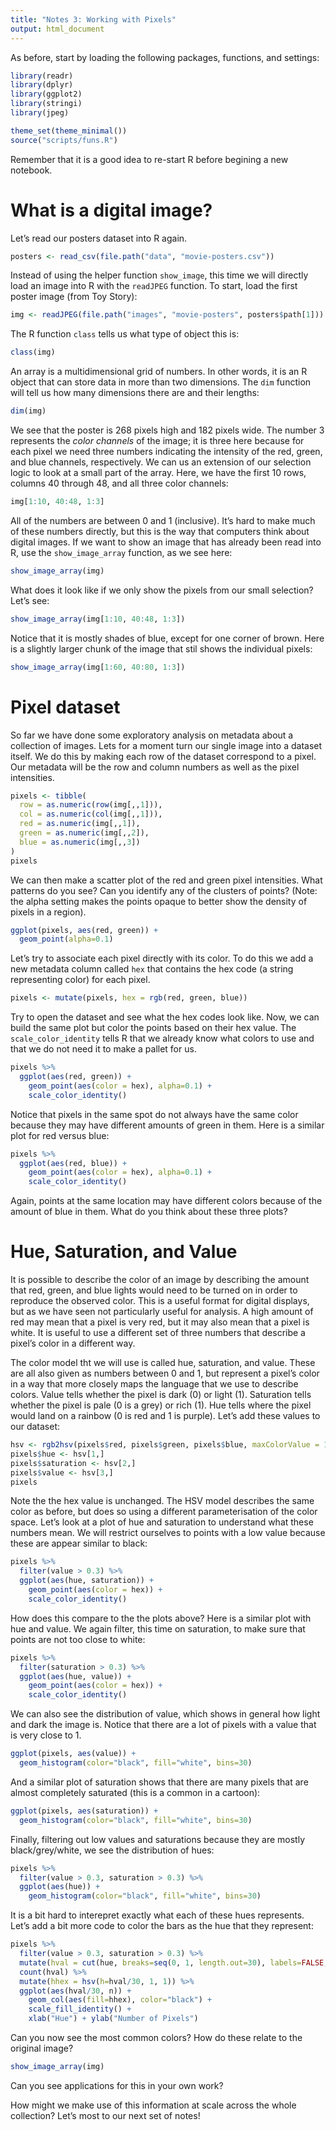 ```yaml
---
title: "Notes 3: Working with Pixels"
output: html_document
---
```


As before, start by loading the following packages, functions, and settings:

```r
library(readr)
library(dplyr)
library(ggplot2)
library(stringi)
library(jpeg)

theme_set(theme_minimal())
source("scripts/funs.R")
```

Remember that it is a good idea to re-start R before begining a new notebook.

# What is a digital image?

Let's read our posters dataset into R again.

```r
posters <- read_csv(file.path("data", "movie-posters.csv"))
```

Instead of using the helper function `show_image`, this time we will directly load an image
into R with the `readJPEG` function. To start, load the first poster image (from Toy Story):

```r
img <- readJPEG(file.path("images", "movie-posters", posters$path[1]))
```

The R function `class` tells us what type of object this is:

```r
class(img)
```

An array is a multidimensional grid of numbers. In other words, it is an R object that can store data in more than two dimensions. The `dim` function will tell us how many dimensions
there are and their lengths:

```r
dim(img)
```

We see that the poster is 268 pixels high and 182 pixels wide. The number 3 represents the *color channels*
of the image; it is three here because for each pixel we need three numbers indicating the intensity of the
red, green, and blue channels, respectively. We can us an extension of our selection logic to look at a small
part of the array. Here, we have the first 10 rows, columns 40 through 48, and all three color channels:

```r
img[1:10, 40:48, 1:3]
```

All of the numbers are between 0 and 1 (inclusive). It's hard to make much of these numbers directly,
but this is the way that computers think about digital images. If we want to show an image that has
already been read into R, use the `show_image_array` function, as we see here:

```r
show_image_array(img)
```

What does it look like if we only show the pixels from our small selection? Let's
see:

```r
show_image_array(img[1:10, 40:48, 1:3])
```

Notice that it is mostly shades of blue, except for one corner of brown. Here is a slightly
larger chunk of the image that stil shows the individual pixels:

```r
show_image_array(img[1:60, 40:80, 1:3])
```

# Pixel dataset

So far we have done some exploratory analysis on metadata about a collection of images. Lets
for a moment turn our single image into a dataset itself. We do this by making each row of the
dataset correspond to a pixel. Our metadata will be the row and column numbers as well as the
pixel intensities.

```r
pixels <- tibble(
  row = as.numeric(row(img[,,1])),
  col = as.numeric(col(img[,,1])),
  red = as.numeric(img[,,1]),
  green = as.numeric(img[,,2]),
  blue = as.numeric(img[,,3])
)
pixels
```

We can then make a scatter plot of the red and green pixel intensities. What patterns do you
see? Can you identify any of the clusters of points? (Note: the alpha setting makes the points
opaque to better show the density of pixels in a region).

```r
ggplot(pixels, aes(red, green)) +
  geom_point(alpha=0.1)
```

Let's try to associate each pixel directly with its color. To do this we add a new metadata column
called `hex` that contains the hex code (a string representing color) for each pixel.

```r
pixels <- mutate(pixels, hex = rgb(red, green, blue))
```

Try to open the dataset and see what the hex codes look like. Now, we can build the same plot but
color the points based on their hex value. The `scale_color_identity` tells R that we already know
what colors to use and that we do not need it to make a pallet for us.

```r
pixels %>%
  ggplot(aes(red, green)) +
    geom_point(aes(color = hex), alpha=0.1) +
    scale_color_identity()
```

Notice that pixels in the same spot do not always have the same color because they may have different
amounts of green in them. Here is a similar plot for red versus blue:

```r
pixels %>%
  ggplot(aes(red, blue)) +
    geom_point(aes(color = hex), alpha=0.1) +
    scale_color_identity()
```

Again, points at the same location may have different colors because of the amount of blue in them.
What do you think about these three plots?

# Hue, Saturation, and Value

It is possible to describe the color of an image by describing the amount that red, green, and blue
lights would need to be turned on in order to reproduce the observed color. This is a useful format 
for digital displays, but as we have seen not particularly useful for analysis. A high amount of red
may mean that a pixel is very red, but it may also mean that a pixel is white. It is useful to use 
a different set of three numbers that describe a pixel's color in a different way.

The color model tht we will use is called hue, saturation, and value. These are all also given as
numbers between 0 and 1, but represent a pixel's color in a way that more closely maps the language
that we use to describe colors. Value tells whether the pixel is dark (0) or light (1). Saturation
tells whether the pixel is pale (0 is a grey) or rich (1). Hue tells where the pixel would land on
a rainbow (0 is red and 1 is purple). Let's add these values to our dataset:

```r
hsv <- rgb2hsv(pixels$red, pixels$green, pixels$blue, maxColorValue = 1)
pixels$hue <- hsv[1,]
pixels$saturation <- hsv[2,]
pixels$value <- hsv[3,]
pixels
```

Note the the hex value is unchanged. The HSV model describes the same color as before, but does so
using a different parameterisation of the color space. Let's look at a plot of hue and saturation
to understand what these numbers mean. We will restrict ourselves to points with a low value because
these are appear similar to black:

```r
pixels %>%
  filter(value > 0.3) %>%
  ggplot(aes(hue, saturation)) +
    geom_point(aes(color = hex)) +
    scale_color_identity()
```

How does this compare to the the plots above? Here is a similar plot with hue and value. We
again filter, this time on saturation, to make sure that points are not too close to white:

```r
pixels %>%
  filter(saturation > 0.3) %>%
  ggplot(aes(hue, value)) +
    geom_point(aes(color = hex)) +
    scale_color_identity()
```

We can also see the distribution of value, which shows in general how light and dark the
image is. Notice that there are a lot of pixels with a value that is very close to 1.

```r
ggplot(pixels, aes(value)) +
  geom_histogram(color="black", fill="white", bins=30)
```

And a similar plot of saturation shows that there are many pixels that are almost completely
saturated (this is a common in a cartoon):

```r
ggplot(pixels, aes(saturation)) +
  geom_histogram(color="black", fill="white", bins=30)
```

Finally, filtering out low values and saturations because they are mostly black/grey/white, 
we see the distribution of hues:

```r
pixels %>%
  filter(value > 0.3, saturation > 0.3) %>%
  ggplot(aes(hue)) +
    geom_histogram(color="black", fill="white", bins=30)
```

It is a bit hard to interepret exactly what each of these hues represents. Let's add a bit more
code to color the bars as the hue that they represent:

```r
pixels %>%
  filter(value > 0.3, saturation > 0.3) %>%
  mutate(hval = cut(hue, breaks=seq(0, 1, length.out=30), labels=FALSE, include.lowest = TRUE)) %>%
  count(hval) %>%
  mutate(hhex = hsv(h=hval/30, 1, 1)) %>%
  ggplot(aes(hval/30, n)) +
    geom_col(aes(fill=hhex), color="black") +
    scale_fill_identity() +
    xlab("Hue") + ylab("Number of Pixels")
```

Can you now see the most common colors? How do these relate to the original image?

```r
show_image_array(img)
```


Can you see applications for this in your own work?


How might we make use of this information at scale across the whole collection?
Let's most to our next set of notes!
